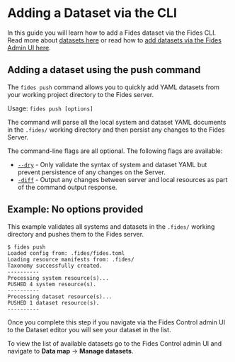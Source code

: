 
# Adding a Dataset via the CLI

In this guide you will learn how to add a Fides dataset via the Fides CLI. Read more about [datasets here](/dev-docs/datasets/) or read how to [add datasets via the Fides Admin UI here](add-datasets-ui).

## Adding a dataset using the push command

The ```fides push``` command allows you to quickly add YAML datasets from your working project directory to the Fides server.

Usage: ```fides push [options]```

The command will parse all the local system and dataset YAML documents in the ```.fides/``` working directory and then persist any changes to the Fides Server.

The command-line flags are all optional. The following flags are available:

* <span class="nx-absolute -nx-mt-20" id="dry"></span>[```--dry```](#dry) - Only validate the syntax of system and dataset YAML but prevent persistence of any changes on the Server.
* <span class="nx-absolute -nx-mt-20" id="diff"></span>[```-diff```](#diff) - Output any changes between server and local resources as part of the command output response.


## Example: No options provided
This example validates all systems and datasets in the ```.fides/``` working directory and pushes them to the Fides server.

```console
$ fides push
Loaded config from: .fides/fides.toml
Loading resource manifests from: .fides/
Taxonomy successfully created.
----------
Processing system resource(s)...
PUSHED 4 system resource(s).
----------
Processing dataset resource(s)...
PUSHED 1 dataset resource(s).
----------
```

Once you complete this step if you navigate via the Fides Control admin UI to the Dataset editor you will see your dataset in the list.

To view the list of available datasets go to the Fides Control admin UI and navigate to **Data map** → **Manage datasets**.
